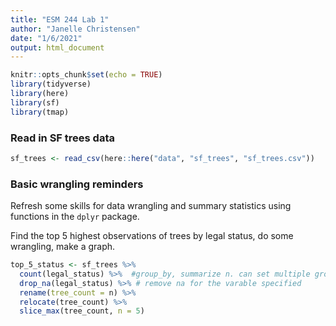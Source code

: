 ```yaml
---
title: "ESM 244 Lab 1"
author: "Janelle Christensen"
date: "1/6/2021"
output: html_document
---
```


```r
knitr::opts_chunk$set(echo = TRUE)
library(tidyverse)
library(here)
library(sf)
library(tmap)
```

### Read in SF trees data

```r

sf_trees <- read_csv(here::here("data", "sf_trees", "sf_trees.csv"))

```
### Basic wrangling reminders

Refresh some skills for data wrangling and summary statistics using functions in the `dplyr` package.

Find the top 5 highest observations of trees by legal status, do some wrangling, make a graph.

```r

top_5_status <- sf_trees %>% 
  count(legal_status) %>%  #group_by, summarize n. can set multiple group levels
  drop_na(legal_status) %>% # remove na for the varable specified
  rename(tree_count = n) %>% 
  relocate(tree_count) %>% 
  slice_max(tree_count, n = 5)
  
```

